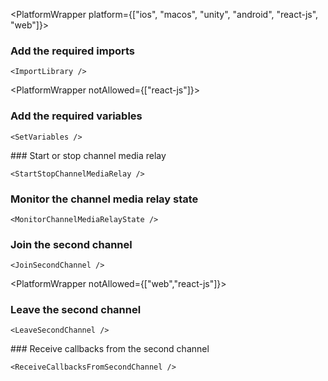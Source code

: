 
<PlatformWrapper platform={["ios", "macos", "unity", "android", "react-js", "web"]}>
### Add the required imports

    <ImportLibrary />
    
<PlatformWrapper notAllowed={["react-js"]}>
### Add the required variables

    <SetVariables />
</PlatformWrapper>
### Start or stop channel media relay

    <StartStopChannelMediaRelay />
### Monitor the channel media relay state

    <MonitorChannelMediaRelayState />

### Join the second channel

    <JoinSecondChannel />

<PlatformWrapper notAllowed={["web","react-js"]}>
### Leave the second channel

    <LeaveSecondChannel />
</PlatformWrapper>
<PlatformWrapper notAllowed={["unity","react-js","web"]}>
### Receive callbacks from the second channel

    <ReceiveCallbacksFromSecondChannel />
</PlatformWrapper>
</PlatformWrapper>
